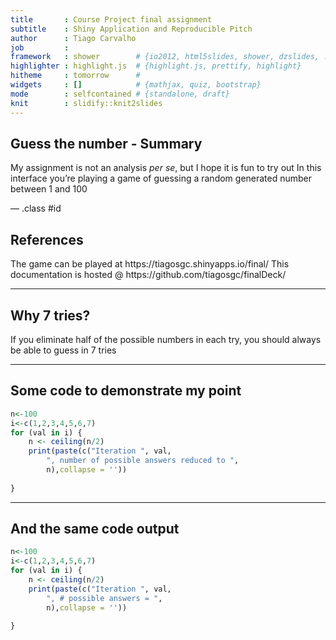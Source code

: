 ```yaml
---
title       : Course Project final assignment
subtitle    : Shiny Application and Reproducible Pitch
author      : Tiago Carvalho
job         : 
framework   : shower        # {io2012, html5slides, shower, dzslides, ...}
highlighter : highlight.js  # {highlight.js, prettify, highlight}
hitheme     : tomorrow      # 
widgets     : []            # {mathjax, quiz, bootstrap}
mode        : selfcontained # {standalone, draft}
knit        : slidify::knit2slides
---
```


## Guess the number - Summary

My assignment is not an analysis _per se_, but I hope it is fun to try out
In this interface you're playing a game of guessing a random generated number between 1 and 100

--- .class #id 

## References 

The game can be played at https://tiagosgc.shinyapps.io/final/
This documentation is hosted @ https://github.com/tiagosgc/finalDeck/

---

## Why 7 tries?

If you eliminate half of the possible numbers in each try, you should always be able to guess in 7 tries


---

## Some code to demonstrate my point

```r
n<-100
i<-c(1,2,3,4,5,6,7)
for (val in i) {
    n <- ceiling(n/2)
    print(paste(c("Iteration ", val,
        ", number of possible answers reduced to ",
        n),collapse = ''))
    
}

```

---

## And the same code output

```r
n<-100
i<-c(1,2,3,4,5,6,7)
for (val in i) {
    n <- ceiling(n/2)
    print(paste(c("Iteration ", val,
        ", # possible answers = ",
        n),collapse = ''))
    
}

```






